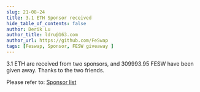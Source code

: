 ```yaml
---
slug: 21-08-24
title: 3.1 ETH Sponsor received
hide_table_of_contents: false
author: Derik Lu
author_title: ldru@163.com
author_url: https://github.com/FeSwap
tags: [Feswap, Sponsor, FESW giveaway ]
---
```


3.1 ETH are received from two sponsors, and 309993.95 FESW have been given away. Thanks to the two friends.

Please refer to:
[Sponsor list](https://etherscan.io/address/0x74B6F6884FE98259aF4127ca9A5D580Da934E52b)
